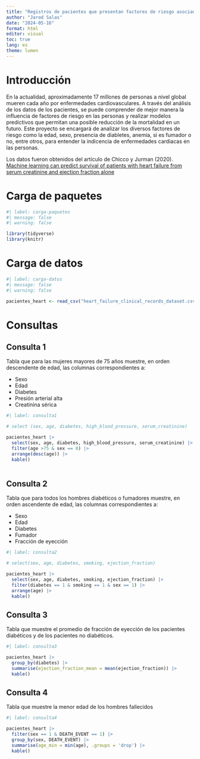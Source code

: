 ---
title: "Registros de pacientes que presentan factores de riesgo asociados a la insuficiencia cardiaca"
author: "Jarod Salas"
date: "2024-05-16"
format: html
editor: visual
toc: true
lang: es
theme: lumen
---

# Introducción

En la actualidad, aproximadamente 17 millones de personas a nivel global mueren cada año por enfermedades cardiovasculares. A través del análisis de los datos de los pacientes, se puede comprender de mejor manera la influencia de factores de riesgo en las personas y realizar modelos predictivos que permitan una posible reducción de la mortalidad en un futuro. Este proyecto se encargará de analizar los diversos factores de riesgo como la edad, sexo, presencia de diabletes, anemia, si es fumador o no, entre otros, para entender la indicencia de enfermedades cardiacas en las personas.

Los datos fueron obtenidos del artículo de Chicco y Jurman (2020). [Machine learning can predict survival of patients with heart failure from serum creatinine and ejection fraction alone](https://bmcmedinformdecismak.biomedcentral.com/articles/10.1186/s12911-020-1023-5)



# Carga de paquetes

```{r}
#| label: carga-paquetes
#| message: false
#| warning: false

library(tidyverse)
library(knitr)
```

# Carga de datos

```{r}
#| label: carga-datos
#| message: false
#| warning: false

pacientes_heart <- read_csv("heart_failure_clinical_records_dataset.csv")
```

# Consultas

## Consulta 1

Tabla que para las mujeres mayores de 75 años muestre, en orden descendente de edad, las columnas correspondientes a:

-   Sexo
-   Edad
-   Diabetes
-   Presión arterial alta
-   Creatinina sérica

```{r}
#| label: consulta1

# select (sex, age, diabetes, high_blood_pressure, serum_creatinine)

pacientes_heart |>
  select(sex, age, diabetes, high_blood_pressure, serum_creatinine) |>
  filter(age >75 & sex == 0) |>
  arrange(desc(age)) |>
  kable()
  
```

## Consulta 2

Tabla que para todos los hombres diabéticos o fumadores muestre, en orden ascendente de edad, las columnas correspondientes a:

-   Sexo
-   Edad
-   Diabetes
-   Fumador
-   Fracción de eyección

```{r}
#| label: consulta2

# select(sex, age, diabetes, smoking, ejection_fraction)

pacientes_heart |>
  select(sex, age, diabetes, smoking, ejection_fraction) |>
  filter(diabetes == 1 & smoking == 1 & sex == 1) |>
  arrange(age) |>
  kable()
```

## Consulta 3

Tabla que muestre el promedio de fracción de eyección de los pacientes diabéticos y de los pacientes no diabéticos.

```{r}
#| label: consulta3

pacientes_heart |>
  group_by(diabetes) |>
  summarise(ejection_fraction_mean = mean(ejection_fraction)) |>
  kable()
```

## Consulta 4

Tabla que muestre la menor edad de los hombres fallecidos

```{r}
#| label: consulta4

pacientes_heart |>
  filter(sex == 1 & DEATH_EVENT == 1) |>
  group_by(sex, DEATH_EVENT) |>
  summarise(age_min = min(age), .groups = 'drop') |>
  kable()
```





